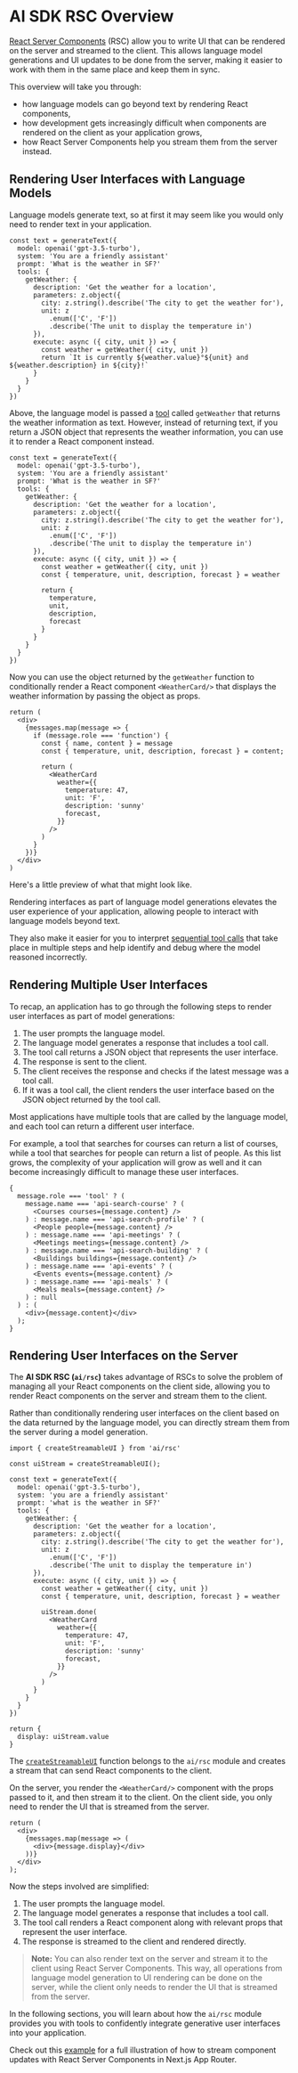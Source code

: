 # AI SDK RSC Overview

[React Server Components](https://nextjs.org/docs/app/building-your-application/rendering/server-components) (RSC) allow you to write UI that can be rendered on the server and streamed to the client. This allows language model generations and UI updates to be done from the server, making it easier to work with them in the same place and keep them in sync.

This overview will take you through:

- how language models can go beyond text by rendering React components,
- how development gets increasingly difficult when components are rendered on the client as your application grows,
- how React Server Components help you stream them from the server instead.

## Rendering User Interfaces with Language Models

Language models generate text, so at first it may seem like you would only need to render text in your application.

```tsx highlight="16" filename="app/actions.tsx"
const text = generateText({
  model: openai('gpt-3.5-turbo'),
  system: 'You are a friendly assistant'
  prompt: 'What is the weather in SF?'
  tools: {
    getWeather: {
      description: 'Get the weather for a location',
      parameters: z.object({
        city: z.string().describe('The city to get the weather for'),
        unit: z
          .enum(['C', 'F'])
          .describe('The unit to display the temperature in')
      }),
      execute: async ({ city, unit }) => {
        const weather = getWeather({ city, unit })
        return `It is currently ${weather.value}°${unit} and ${weather.description} in ${city}!`
      }
    }
  }
})
```

Above, the language model is passed a [tool](/docs/ai-sdk-core/tools-and-tool-calling) called `getWeather` that returns the weather information as text. However, instead of returning text, if you return a JSON object that represents the weather information, you can use it to render a React component instead.

```tsx highlight="18-23" filename="app/action.ts"
const text = generateText({
  model: openai('gpt-3.5-turbo'),
  system: 'You are a friendly assistant'
  prompt: 'What is the weather in SF?'
  tools: {
    getWeather: {
      description: 'Get the weather for a location',
      parameters: z.object({
        city: z.string().describe('The city to get the weather for'),
        unit: z
          .enum(['C', 'F'])
          .describe('The unit to display the temperature in')
      }),
      execute: async ({ city, unit }) => {
        const weather = getWeather({ city, unit })
        const { temperature, unit, description, forecast } = weather

        return {
          temperature,
          unit,
          description,
          forecast
        }
      }
    }
  }
})
```

Now you can use the object returned by the `getWeather` function to conditionally render a React component `<WeatherCard/>` that displays the weather information by passing the object as props.

```tsx filename="app/page.tsx"
return (
  <div>
    {messages.map(message => {
      if (message.role === 'function') {
        const { name, content } = message
        const { temperature, unit, description, forecast } = content;

        return (
          <WeatherCard
            weather={{
              temperature: 47,
              unit: 'F',
              description: 'sunny'
              forecast,
            }}
          />
        )
      }
    })}
  </div>
)
```

Here's a little preview of what that might look like.

<div className="not-prose flex flex-col2">
  <CardPlayer
    type="weather"
    title="Weather"
    description="An example of an assistant that renders the weather information in a streamed component."
  />
</div>

Rendering interfaces as part of language model generations elevates the user experience of your application, allowing people to interact with language models beyond text.

They also make it easier for you to interpret [sequential tool calls](/docs/ai-sdk-rsc/multistep-interfaces) that take place in multiple steps and help identify and debug where the model reasoned incorrectly.

## Rendering Multiple User Interfaces

To recap, an application has to go through the following steps to render user interfaces as part of model generations:

1. The user prompts the language model.
2. The language model generates a response that includes a tool call.
3. The tool call returns a JSON object that represents the user interface.
4. The response is sent to the client.
5. The client receives the response and checks if the latest message was a tool call.
6. If it was a tool call, the client renders the user interface based on the JSON object returned by the tool call.

Most applications have multiple tools that are called by the language model, and each tool can return a different user interface.

For example, a tool that searches for courses can return a list of courses, while a tool that searches for people can return a list of people. As this list grows, the complexity of your application will grow as well and it can become increasingly difficult to manage these user interfaces.

```tsx filename='app/page.tsx'
{
  message.role === 'tool' ? (
    message.name === 'api-search-course' ? (
      <Courses courses={message.content} />
    ) : message.name === 'api-search-profile' ? (
      <People people={message.content} />
    ) : message.name === 'api-meetings' ? (
      <Meetings meetings={message.content} />
    ) : message.name === 'api-search-building' ? (
      <Buildings buildings={message.content} />
    ) : message.name === 'api-events' ? (
      <Events events={message.content} />
    ) : message.name === 'api-meals' ? (
      <Meals meals={message.content} />
    ) : null
  ) : (
    <div>{message.content}</div>
  );
}
```

## Rendering User Interfaces on the Server

The **AI SDK RSC (`ai/rsc`)** takes advantage of RSCs to solve the problem of managing all your React components on the client side, allowing you to render React components on the server and stream them to the client.

Rather than conditionally rendering user interfaces on the client based on the data returned by the language model, you can directly stream them from the server during a model generation.

```tsx highlight="3,22-31,38" filename="app/action.ts"
import { createStreamableUI } from 'ai/rsc'

const uiStream = createStreamableUI();

const text = generateText({
  model: openai('gpt-3.5-turbo'),
  system: 'you are a friendly assistant'
  prompt: 'what is the weather in SF?'
  tools: {
    getWeather: {
      description: 'Get the weather for a location',
      parameters: z.object({
        city: z.string().describe('The city to get the weather for'),
        unit: z
          .enum(['C', 'F'])
          .describe('The unit to display the temperature in')
      }),
      execute: async ({ city, unit }) => {
        const weather = getWeather({ city, unit })
        const { temperature, unit, description, forecast } = weather

        uiStream.done(
          <WeatherCard
            weather={{
              temperature: 47,
              unit: 'F',
              description: 'sunny'
              forecast,
            }}
          />
        )
      }
    }
  }
})

return {
  display: uiStream.value
}
```

The [`createStreamableUI`](/docs/reference/ai-sdk-rsc/create-streamable-ui) function belongs to the `ai/rsc` module and creates a stream that can send React components to the client.

On the server, you render the `<WeatherCard/>` component with the props passed to it, and then stream it to the client. On the client side, you only need to render the UI that is streamed from the server.

```tsx filename="app/page.tsx" highlight="4"
return (
  <div>
    {messages.map(message => (
      <div>{message.display}</div>
    ))}
  </div>
);
```

Now the steps involved are simplified:

1. The user prompts the language model.
2. The language model generates a response that includes a tool call.
3. The tool call renders a React component along with relevant props that represent the user interface.
4. The response is streamed to the client and rendered directly.

> **Note:** You can also render text on the server and stream it to the client using React Server Components. This way, all operations from language model generation to UI rendering can be done on the server, while the client only needs to render the UI that is streamed from the server.

In the following sections, you will learn about how the `ai/rsc` module provides you with tools to confidently integrate generative user interfaces into your application.

Check out this [example](/examples/next-app/interface/stream-component-updates) for a full illustration of how to stream component updates with React Server Components in Next.js App Router.
